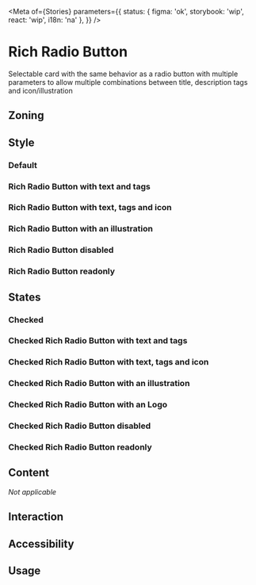 
<Meta
	of={Stories}
	parameters={{
		status: { figma: 'ok', storybook: 'wip', react: 'wip', i18n: 'na' },
	}}
/>

# Rich Radio Button

Selectable card with the same behavior as a radio button with multiple parameters to allow multiple combinations between title, description tags and icon/illustration

## Zoning

## Style

### Default

<Canvas>
	<Story story={Stories.DefaultStory} />
</Canvas>

### Rich Radio Button with text and tags

<Canvas>
	<Story story={Stories.RichRadioButtonWithTags} />
</Canvas>

### Rich Radio Button with text, tags and icon

<Canvas>
	<Story story={Stories.RichRadioButtonWithTagsAndIcon} />
</Canvas>

### Rich Radio Button with an illustration

<Canvas>
	<Story story={Stories.RichRadioButtonWithTagsAndIllustration} />
</Canvas>

### Rich Radio Button disabled

<Canvas>
	<Story story={Stories.RichRadioButtonDisabled} />
</Canvas>

### Rich Radio Button readonly

<Canvas>
	<Story story={Stories.RichRadioButtonReadOnly} />
</Canvas>

## States

### Checked

<Canvas>
	<Story story={Stories.CheckedRichRadioButton} />
</Canvas>

### Checked Rich Radio Button with text and tags

<Canvas>
	<Story story={Stories.CheckedRichRadioButtonWithTags} />
</Canvas>

### Checked Rich Radio Button with text, tags and icon

<Canvas>
	<Story story={Stories.CheckedRichRadioButtonWithTagsAndIcon} />
</Canvas>

### Checked Rich Radio Button with an illustration

<Canvas>
	<Story story={Stories.CheckedRichRadioButtonWithTagsAndIllustration} />
</Canvas>

### Checked Rich Radio Button with an Logo

<Canvas>
	<Story story={Stories.CheckedRichRadioButtonWithTagsAndLogo} />
</Canvas>

### Checked Rich Radio Button disabled

<Canvas>
	<Story story={Stories.CheckedRichRadioButtonDisabled} />
</Canvas>

### Checked Rich Radio Button readonly

<Canvas>
	<Story story={Stories.CheckedRichRadioButtonReadOnly} />
</Canvas>

## Content

_Not applicable_

## Interaction

## Accessibility

## Usage
